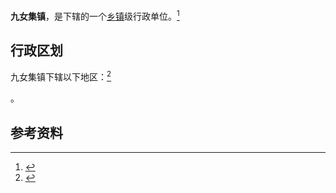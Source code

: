 {{中国乡级行政区|37/17/23/109/000}}

'''九女集镇'''，是{{PRC admin/fullname|37/17/23/109/000|3}}下辖的一个[[乡镇|乡镇]]级行政单位。<ref>{{PRC admin/ref sgc|{{PRC admin/parent|37/17/23/109/000}}}}</ref>

== 行政区划 ==

九女集镇下辖以下地区：<ref>{{PRC admin/ref sgc|37/17/23/109/000}}</ref>

{{PRC admin/children|37/17/23/109/000}}。

== 参考资料 ==

{{reflist}}

{{行政区划小作品}}
{{PRC admin/navcat|37/17/23/109/000}}